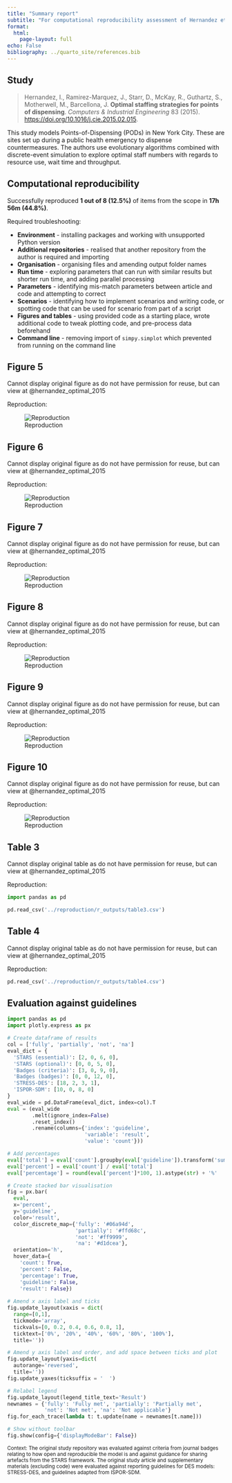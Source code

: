 ```yaml
---
title: "Summary report"
subtitle: "For computational reproducibility assessment of Hernandez et al. 2015"
format:
  html:
    page-layout: full
echo: False
bibliography: ../quarto_site/references.bib
---
```


## Study

> Hernandez, I., Ramirez-Marquez, J., Starr, D., McKay, R., Guthartz, S., Motherwell, M., Barcellona, J. **Optimal staffing strategies for points of dispensing**. *Computers & Industrial Engineering* 83 (2015). <https://doi.org/10.1016/j.cie.2015.02.015>.

This study models Points-of-Dispensing (PODs) in New York City. These are sites set up during a public health emergency to dispense countermeasures. The authors use evolutionary algorithms combined with discrete-event simulation to explore optimal staff numbers with regards to resource use, wait time and throughput.

## Computational reproducibility

Successfully reproduced **1 out of 8 (12.5%)** of items from the scope in **17h 56m (44.8%)**.

Required troubleshooting:

* **Environment** - installing packages and working with unsupported Python version
* **Additional repositories** - realised that another repository from the author is required and importing
* **Organisation** - organising files and amending output folder names
* **Run time** - exploring parameters that can run with similar results but shorter run time, and adding parallel processing
* **Parameters** - identifying mis-match parameters between article and code and attempting to correct
* **Scenarios** - identifying how to implement scenarios and writing code, or spotting code that can be used for scenario from part of a script
* **Figures and tables** - using provided code as a starting place, wrote additional code to tweak plotting code, and pre-process data beforehand
* **Command line** - removing import of `simpy.simplot` which prevented from running on the command line

::: {.panel-tabset}

## Figure 5

Cannot display original figure as do not have permission for reuse, but can view at @hernandez_optimal_2015

Reproduction:

![Reproduction](../reproduction/r_outputs/figure5.png){.lightbox}

## Figure 6

Cannot display original figure as do not have permission for reuse, but can view at @hernandez_optimal_2015

Reproduction:

![Reproduction](../reproduction/r_outputs/figure6.png){.lightbox}

## Figure 7

Cannot display original figure as do not have permission for reuse, but can view at @hernandez_optimal_2015

Reproduction:

![Reproduction](../reproduction/r_outputs/figure7.png){.lightbox}

## Figure 8

Cannot display original figure as do not have permission for reuse, but can view at @hernandez_optimal_2015

Reproduction:

![Reproduction](../reproduction/r_outputs/figure8.png){.lightbox}

## Figure 9

Cannot display original figure as do not have permission for reuse, but can view at @hernandez_optimal_2015

Reproduction:

![Reproduction](../reproduction/r_outputs/figure9.png){.lightbox}

## Figure 10

Cannot display original figure as do not have permission for reuse, but can view at @hernandez_optimal_2015

Reproduction:

![Reproduction](../reproduction/r_outputs/figure10.png){.lightbox}

## Table 3

Cannot display original table as do not have permission for reuse, but can view at @hernandez_optimal_2015

Reproduction:

```python
import pandas as pd

pd.read_csv('../reproduction/r_outputs/table3.csv')
```

## Table 4

Cannot display original table as do not have permission for reuse, but can view at @hernandez_optimal_2015

Reproduction:

```python
pd.read_csv('../reproduction/r_outputs/table4.csv')
```

:::

## Evaluation against guidelines

```python
import pandas as pd
import plotly.express as px

# Create dataframe of results
col = ['fully', 'partially', 'not', 'na']
eval_dict = {
  'STARS (essential)': [2, 0, 6, 0],
  'STARS (optional)': [0, 0, 5, 0],
  'Badges (criteria)': [3, 0, 9, 0],
  'Badges (badges)': [0, 0, 12, 0],
  'STRESS-DES': [18, 2, 3, 1],
  'ISPOR-SDM': [10, 0, 8, 0]
}
eval_wide = pd.DataFrame(eval_dict, index=col).T
eval = (eval_wide
        .melt(ignore_index=False)
        .reset_index()
        .rename(columns={'index': 'guideline',
                         'variable': 'result',
                         'value': 'count'}))

# Add percentages
eval['total'] = eval['count'].groupby(eval['guideline']).transform('sum')
eval['percent'] = eval['count'] / eval['total']
eval['percentage'] = round(eval['percent']*100, 1).astype(str) + '%'

# Create stacked bar visualisation
fig = px.bar(
  eval,
  x='percent',
  y='guideline',
  color='result',
  color_discrete_map={'fully': '#06a94d',
                      'partially': '#ffd68c',
                      'not': '#ff9999',
                      'na': '#d1dcea'},
  orientation='h',
  hover_data={
    'count': True,
    'percent': False,
    'percentage': True,
    'guideline': False,
    'result': False})
  
# Amend x axis label and ticks
fig.update_layout(xaxis = dict(
  range=[0,1],
  tickmode='array',
  tickvals=[0, 0.2, 0.4, 0.6, 0.8, 1],
  ticktext=['0%', '20%', '40%', '60%', '80%', '100%'],
  title=''))

# Amend y axis label and order, and add space between ticks and plot
fig.update_layout(yaxis=dict(
  autorange='reversed',
  title=''))
fig.update_yaxes(ticksuffix = '  ')

# Relabel legend
fig.update_layout(legend_title_text='Result')
newnames = {'fully': 'Fully met', 'partially': 'Partially met',
            'not': 'Not met', 'na': 'Not applicable'}
fig.for_each_trace(lambda t: t.update(name = newnames[t.name]))

# Show without toolbar
fig.show(config={'displayModeBar': False})
```

<sup>Context: The original study repository was evaluated against criteria from journal badges relating to how open and reproducible the model is and against guidance for sharing artefacts from the STARS framework. The original study article and supplementary materials (excluding code) were evaluated against reporting guidelines for DES models: STRESS-DES, and guidelines adapted from ISPOR-SDM.</sup>
